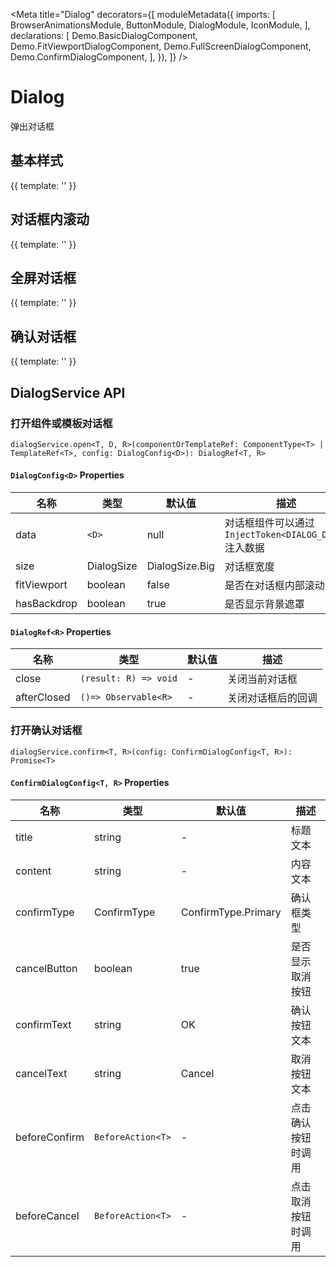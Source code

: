 


<Meta
  title="Dialog"
  decorators={[
    moduleMetadata({
      imports: [
        BrowserAnimationsModule,
        ButtonModule,
        DialogModule,
        IconModule,
      ],
      declarations: [
        Demo.BasicDialogComponent,
        Demo.FitViewportDialogComponent,
        Demo.FullScreenDialogComponent,
        Demo.ConfirmDialogComponent,
      ],
    }),
  ]}
/>

# Dialog

弹出对话框

## 基本样式

<Canvas>
  <Story
    name="Basic"
    height="500px"
  >
    {{ template: '<basic-dialog-demo></basic-dialog-demo>' }}
  </Story>
</Canvas>

## 对话框内滚动

<Canvas>
  <Story
    name="Fit Viewport"
    height="500px"
  >
    {{ template: '<fit-viewport-dialog-demo></fit-viewport-dialog-demo>' }}
  </Story>
</Canvas>

## 全屏对话框

<Canvas>
  <Story
    name="Full Screen"
    height="500px"
  >
    {{ template: '<full-screen-dialog-demo></full-screen-dialog-demo>' }}
  </Story>
</Canvas>

## 确认对话框

<Canvas>
  <Story
    name="Confirm Dialog"
    height="300px"
  >
    {{ template: '<confirm-dialog-demo></confirm-dialog-demo>' }}
  </Story>
</Canvas>

## DialogService API

### 打开组件或模板对话框

`dialogService.open<T, D, R>(componentOrTemplateRef: ComponentType<T> | TemplateRef<T>, config: DialogConfig<D>): DialogRef<T, R>`

#### `DialogConfig<D>` Properties

| 名称        | 类型       | 默认值         | 描述                                                   |
| ----------- | ---------- | -------------- | ------------------------------------------------------ |
| data        | `<D>`      | null           | 对话框组件可以通过 `InjectToken<DIALOG_DATA>` 注入数据 |
| size        | DialogSize | DialogSize.Big | 对话框宽度                                             |
| fitViewport | boolean    | false          | 是否在对话框内部滚动                                   |
| hasBackdrop | boolean    | true           | 是否显示背景遮罩                                       |

#### `DialogRef<R>` Properties

| 名称        | 类型                  | 默认值 | 描述               |
| ----------- | --------------------- | ------ | ------------------ |
| close       | `(result: R) => void` | -      | 关闭当前对话框     |
| afterClosed | `()=> Observable<R>`  | -      | 关闭对话框后的回调 |

### 打开确认对话框

`dialogService.confirm<T, R>(config: ConfirmDialogConfig<T, R>): Promise<T>`

#### `ConfirmDialogConfig<T, R>` Properties

| 名称          | 类型              | 默认值              | 描述               |
| ------------- | ----------------- | ------------------- | ------------------ |
| title         | string            | -                   | 标题文本           |
| content       | string            | -                   | 内容文本           |
| confirmType   | ConfirmType       | ConfirmType.Primary | 确认框类型         |
| cancelButton  | boolean           | true                | 是否显示取消按钮   |
| confirmText   | string            | OK                  | 确认按钮文本       |
| cancelText    | string            | Cancel              | 取消按钮文本       |
| beforeConfirm | `BeforeAction<T>` | -                   | 点击确认按钮时调用 |
| beforeCancel  | `BeforeAction<T>` | -                   | 点击取消按钮时调用 |
